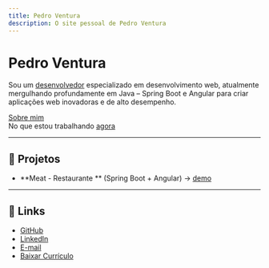 ```yaml
---
title: Pedro Ventura
description: O site pessoal de Pedro Ventura
---
```


# Pedro Ventura

Sou um [desenvolvedor](https://github.com/ventu-ra) especializado em desenvolvimento web, atualmente mergulhando profundamente em Java – Spring Boot e Angular para criar aplicações web inovadoras e de alto desempenho.

[Sobre mim](#)  
No que estou trabalhando [agora](https://github.com/ventu-ra/meat-backend-with-spring-boot)  

---

## 🚀 Projetos

- **Meat - Restaurante ** (Spring Boot + Angular) → [demo](https://ventu-ra.github.io/meat-app)
---

## 🔗 Links

- [GitHub](https://github.com/ventu-ra)  
- [LinkedIn](https://linkedin.com/in/#)  
- [E-mail](mailto:#)  
- [Baixar Currículo](#)
